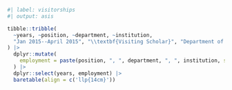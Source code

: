 ```r
#| label: visitorships
#| output: asis

tibble::tribble(
  ~years, ~position, ~department, ~institution,
  "Jan 2015--April 2015", "\\textbf{Visiting Scholar}", "Department of Biokinesiology and Physical Therapy", "University of Southern California"
) |> 
  dplyr::mutate(
    employment = paste(position, ", ", department, ", ", institution, sep = "")
  ) |> 
  dplyr::select(years, employment) |> 
  baretable(align = c('llp{14cm}'))
```
